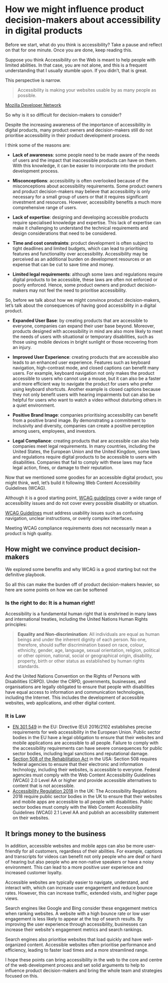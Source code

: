 # How we might influence product decision-makers about accessibility in digital products

Before we start, what do you think is accessibility? Take a pause and reflect on that for one minute. Once you are done, keep reading this.

Suppose you think Accessibility on the Web is meant to help people with limited abilities. In that case, you are not alone, and this is a frequent understanding that I usually stumble upon. If you didn’t, that is great.

This perspective is narrow.

> Accessibility is making your websites usable by as many people as possible.

[Mozilla Developer Network](https://developer.mozilla.org/en-US/docs/Web/Accessibility)

So why is it so difficult for decision-makers to consider?

Despite the increasing awareness of the importance of accessibility in digital products, many product owners and decision-makers still do not prioritise accessibility in their product development process.

I think some of the reasons are:

- **Lack of awareness**: some people need to be made aware of the needs of users and the impact that inaccessible products can have on them. With this knowledge, it can be easier to incorporate into the product development process.

- **Misconceptions**: accessibility is often overlooked because of the misconceptions about accessibility requirements. Some product owners and product decision-makers may believe that accessibility is only necessary for a small group of users or that it requires significant investment and resources. However, accessibility benefits a much more comprehensive range of users.

- **Lack of expertise**: designing and developing accessible products require specialised knowledge and expertise. This lack of expertise can make it challenging to understand the technical requirements and design considerations that need to be considered.

- **Time and cost constraints**: product development is often subject to tight deadlines and limited budgets, which can lead to prioritising features and functionality over accessibility. Accessibility may be perceived as an additional burden on development resources or an expense that can be cut to save time and money.

- **Limited legal requirements**: although some laws and regulations require digital products to be accessible, these laws are often not enforced or poorly enforced. Hence, some product owners and product decision-makers may not feel the need to prioritise accessibility.

So, before we talk about how we might convince product decision-makers, let’s talk about the consequences of having good accessibility in a digital product.

- **Expanded User Base**: by creating products that are accessible to everyone, companies can expand their user base beyond. Moreover, products designed with accessibility in mind are also more likely to meet the needs of users with situational or temporary disabilities, such as those using mobile devices in bright sunlight or those recovering from an injury.

- **Improved User Experience**: creating products that are accessible also leads to an enhanced user experience. Features such as keyboard navigation, high-contrast mode, and closed captions can benefit many users. For example, keyboard navigation not only makes the product accessible to users who cannot use a mouse, but it can also be a faster and more efficient way to navigate the product for users who prefer using keyboard shortcuts. Another example is closed captions because they not only benefit users with hearing impairments but can also be helpful for users who want to watch a video without disturbing others in a quiet environment.

- **Positive Brand Image**: companies prioritising accessibility can benefit from a positive brand image. By demonstrating a commitment to inclusivity and diversity, companies can create a positive perception among users, employees, and investors.

- **Legal Compliance**: creating products that are accessible can also help companies meet legal requirements. In many countries, including the United States, the European Union and the United Kingdom, some laws and regulations require digital products to be accessible to users with disabilities. Companies that fail to comply with these laws may face legal action, fines, or damage to their reputation.

Now that we mentioned some goodies for an accessible digital product, you might think, well, let’s build it following Web Content Accessibility Guidelines (WCAG).

Although it is a good starting point, [WCAG guidelines][wcag] cover a wide range of accessibility issues and do not cover every possible disability or situation.

[WCAG Guidelines][wcag] must address usability issues such as confusing navigation, unclear instructions, or overly complex interfaces.

Meeting WCAG compliance requirements does not necessarily mean a product is high quality.

[wcag]: https://developer.mozilla.org/en-US/docs/Web/Accessibility/Understanding_WCAG

## How might we convince product decision-makers

We explored some benefits and why WCAG is a good starting but not the definitive playbook.

So all this can make the burden off of product decision-makers heavier, so here are some points on how we can be softened

### Is the right to do: It is a human right!

Accessibility is a fundamental human right that is enshrined in many laws and international treaties, including the United Nations Human Rights principles:

> **Equality and Non-discrimination**: All individuals are equal as human beings and under the inherent dignity of each person. No one, therefore, should suffer discrimination based on race, colour, ethnicity, gender, age, language, sexual orientation, religion, political or other opinion, national, social or geographical origin, disability, property, birth or other status as established by human rights standards.

And the United Nations Convention on the Rights of Persons with Disabilities (CRPD). Under the CRPD, governments, businesses, and organisations are legally obligated to ensure that people with disabilities have equal access to information and communication technologies, including the Internet. This includes the development of accessible websites, web applications, and other digital content.

### It is Law

- [EN 301 549](https://eur-lex.europa.eu/eli/dir/2016/2102/oj) in the EU: Directive (EU) 2016/2102 establishes precise requirements for web accessibility in the European Union. Public sector bodies in the EU have a legal obligation to ensure that their websites and mobile applications are accessible to all people. Failure to comply with the accessibility requirements can have severe consequences for public sector bodies, including legal sanctions and reputational damage.
- [Section 508 of the Rehabilitation Act](https://www.section508.gov/training/) in the USA: Section 508 requires federal agencies to ensure that their electronic and information technology, including their websites, is accessible to everyone. Federal agencies must comply with the Web Content Accessibility Guidelines (WCAG) 2.0 Level AA or higher and provide accessible alternatives to content that is not accessible.
- [Accessibility Regulation 2018](https://www.legislation.gov.uk/ukpga/2010/15/contents) in the UK: The Accessibility Regulations 2018 require public sector bodies in the UK to ensure that their websites and mobile apps are accessible to all people with disabilities. Public sector bodies must comply with the Web Content Accessibility Guidelines (WCAG) 2.1 Level AA and publish an accessibility statement on their websites.

## It brings money to the business

In addition, accessible websites and mobile apps can also be more user-friendly for all customers, regardless of their abilities. For example, captions and transcripts for videos can benefit not only people who are deaf or hard of hearing but also people who are non-native speakers or have a noisy environment. This can lead to a more positive user experience and increased customer loyalty.

Accessible websites are typically easier to navigate, understand, and interact with, which can increase user engagement and reduce bounce rates. However, this can increase traffic, extended visits, and higher page views.

Search engines like Google and Bing consider these engagement metrics when ranking websites. A website with a high bounce rate or low user engagement is less likely to appear at the top of search results. By improving the user experience through accessibility, businesses can increase their website's engagement metrics and search rankings.

Search engines also prioritise websites that load quickly and have well-organized content. Accessible websites often prioritise performance and efficiency, leading to faster load times and a more streamlined range.

I hope these points can bring accessibility in the web to the core and centre of the web development process and set solid arguments to help to influence product decision-makers and bring the whole team and strategies focused on this.
